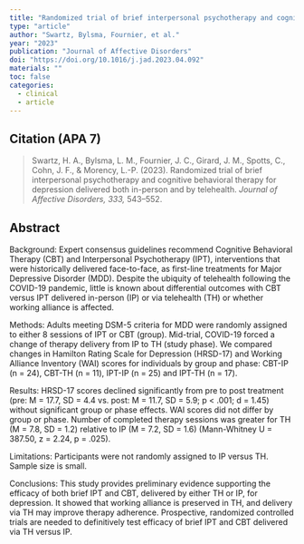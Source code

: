 ---
title: "Randomized trial of brief interpersonal psychotherapy and cognitive behavioral therapy for depression delivered both in-person and by telehealth"
type: "article"
author: "Swartz, Bylsma, Fournier, et al."
year: "2023"
publication: "Journal of Affective Disorders"
doi: "https://doi.org/10.1016/j.jad.2023.04.092"
materials: ""
toc: false
categories:
  - clinical
  - article
---

## Citation (APA 7)

> Swartz, H. A., Bylsma, L. M., Fournier, J. C., Girard, J. M., Spotts, C., Cohn, J. F., & Morency, L.-P. (2023). Randomized trial of brief interpersonal psychotherapy and cognitive behavioral therapy for depression delivered both in-person and by telehealth. *Journal of Affective Disorders, 333,* 543–552.


## Abstract

Background: Expert consensus guidelines recommend Cognitive Behavioral Therapy (CBT) and Interpersonal Psychotherapy (IPT), interventions that were historically delivered face-to-face, as first-line treatments for Major Depressive Disorder (MDD). Despite the ubiquity of telehealth following the COVID-19 pandemic, little is known about differential outcomes with CBT versus IPT delivered in-person (IP) or via telehealth (TH) or whether working alliance is affected. 

Methods: Adults meeting DSM-5 criteria for MDD were randomly assigned to either 8 sessions of IPT or CBT (group). Mid-trial, COVID-19 forced a change of therapy delivery from IP to TH (study phase). We compared changes in Hamilton Rating Scale for Depression (HRSD-17) and Working Alliance Inventory (WAI) scores for individuals by group and phase: CBT-IP (n = 24), CBT-TH (n = 11), IPT-IP (n = 25) and IPT-TH (n = 17). 

Results: HRSD-17 scores declined significantly from pre to post treatment (pre: M = 17.7, SD = 4.4 vs. post: M = 11.7, SD = 5.9; p < .001; d = 1.45) without significant group or phase effects. WAI scores did not differ by group or phase. Number of completed therapy sessions was greater for TH (M = 7.8, SD = 1.2) relative to IP (M = 7.2, SD = 1.6) (Mann-Whitney U = 387.50, z = 2.24, p = .025). 

Limitations: Participants were not randomly assigned to IP versus TH. Sample size is small. 

Conclusions: This study provides preliminary evidence supporting the efficacy of both brief IPT and CBT, delivered by either TH or IP, for depression. It showed that working alliance is preserved in TH, and delivery via TH may improve therapy adherence. Prospective, randomized controlled trials are needed to definitively test efficacy of brief IPT and CBT delivered via TH versus IP.
